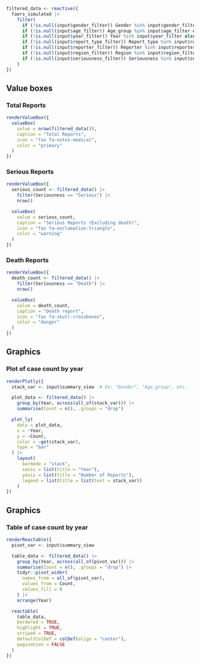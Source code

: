 ```r
filtered_data <- reactive({
  faers_simulated |>
    filter(
      if (!is.null(input$gender_filter)) Gender %in% input$gender_filter else TRUE,
      if (!is.null(input$age_filter)) Age_group %in% input$age_filter else TRUE,
      if (!is.null(input$year_filter)) Year %in% input$year_filter else TRUE,
      if (!is.null(input$report_type_filter)) Report_type %in% input$report_type_filter else TRUE,
      if (!is.null(input$reporter_filter)) Reporter %in% input$reporter_filter else TRUE,
      if (!is.null(input$region_filter)) Region %in% input$region_filter else TRUE,
      if (!is.null(input$seriousness_filter)) Seriousness %in% input$seriousness_filter else TRUE
    )
})
```

Value boxes {data-width=650}
-----------------------------------------------------------------------

### Total Reports

```r
renderValueBox({
  valueBox(
    value = nrow(filtered_data()),
    caption = "Total Reports",
    icon = "fas fa-notes-medical",
    color = "primary"
  )
})
```

### Serious Reports
```r
renderValueBox({
  serious_count <- filtered_data() |>
    filter(Seriousness == "Serious") |>
    nrow()

  valueBox(
    value = serious_count,
    caption = "Serious Reports (Excluding death)",
    icon = "fas fa-exclamation-triangle",
    color = "warning"
  )
})
```

### Death Reports
```r
renderValueBox({
  death_count <- filtered_data() |>
    filter(Seriousness == "Death") |>
    nrow()

  valueBox(
    value = death_count,
    caption = "Death report",
    icon = "fas fa-skull-crossbones",
    color = "danger"
  )
})

```

Graphics {data-width=55}
-----------------------------------------------------------------------
### Plot of case count by year
```r
renderPlotly({
  stack_var <- input$summary_view  # Ex: "Gender", "Age_group", etc.

  plot_data <- filtered_data() |>
    group_by(Year, across(all_of(stack_var))) |>
    summarise(Count = n(), .groups = "drop")

  plot_ly(
    data = plot_data,
    x = ~Year,
    y = ~Count,
    color = ~get(stack_var),
    type = "bar"
  ) |>
    layout(
      barmode = "stack",
      xaxis = list(title = "Year"),
      yaxis = list(title = "Number of Reports"),
      legend = list(title = list(text = stack_var))
    )
})
```

Graphics {data-width=45}
-----------------------------------------------------------------------
### Table of case count by year

```r
renderReactable({
  pivot_var <- input$summary_view

  table_data <- filtered_data() |>
    group_by(Year, across(all_of(pivot_var))) |>
    summarise(Count = n(), .groups = "drop") |>
    tidyr::pivot_wider(
      names_from = all_of(pivot_var),
      values_from = Count,
      values_fill = 0
    ) |>
    arrange(Year)

  reactable(
    table_data,
    bordered = TRUE,
    highlight = TRUE,
    striped = TRUE,
    defaultColDef = colDef(align = "center"),
    pagination = FALSE
  )
})


```

